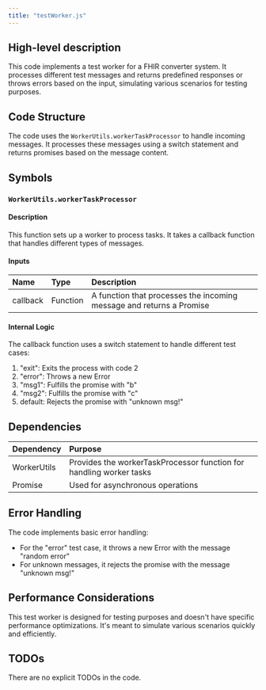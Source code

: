 ```yaml
---
title: "testWorker.js"
---
```


## High-level description
This code implements a test worker for a FHIR converter system. It processes different test messages and returns predefined responses or throws errors based on the input, simulating various scenarios for testing purposes.

## Code Structure
The code uses the `WorkerUtils.workerTaskProcessor` to handle incoming messages. It processes these messages using a switch statement and returns promises based on the message content.

## Symbols

### `WorkerUtils.workerTaskProcessor`
#### Description
This function sets up a worker to process tasks. It takes a callback function that handles different types of messages.

#### Inputs
| Name | Type | Description |
|:-----|:-----|:------------|
| callback | Function | A function that processes the incoming message and returns a Promise |

#### Internal Logic
The callback function uses a switch statement to handle different test cases:
1. "exit": Exits the process with code 2
2. "error": Throws a new Error
3. "msg1": Fulfills the promise with "b"
4. "msg2": Fulfills the promise with "c"
5. default: Rejects the promise with "unknown msg!"

## Dependencies
| Dependency | Purpose |
|:-----------|:--------|
| WorkerUtils | Provides the workerTaskProcessor function for handling worker tasks |
| Promise | Used for asynchronous operations |

## Error Handling
The code implements basic error handling:
- For the "error" test case, it throws a new Error with the message "random error"
- For unknown messages, it rejects the promise with the message "unknown msg!"

## Performance Considerations
This test worker is designed for testing purposes and doesn't have specific performance optimizations. It's meant to simulate various scenarios quickly and efficiently.

## TODOs
There are no explicit TODOs in the code.